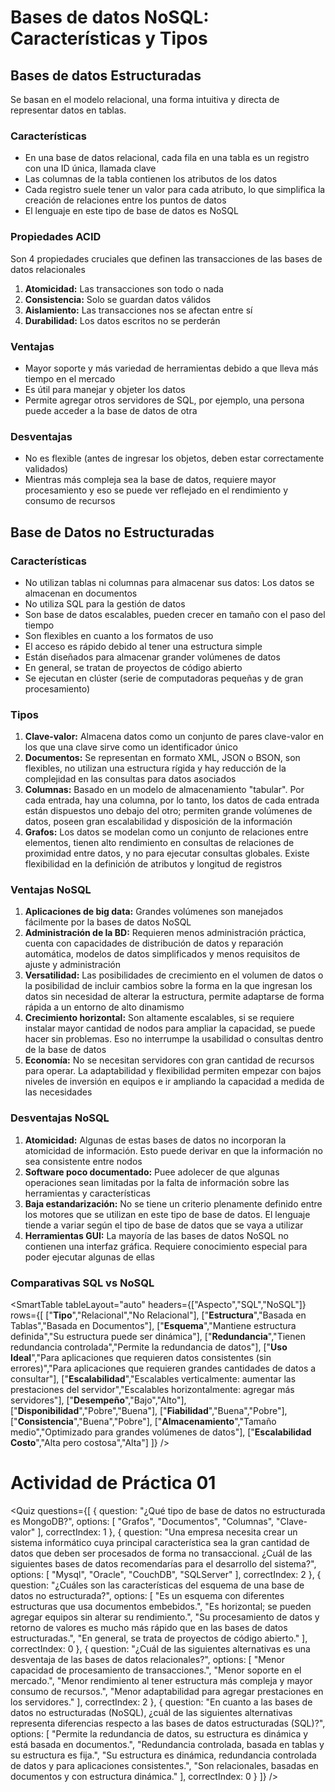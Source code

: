 # Bases de datos NoSQL: Características y Tipos

## Bases de datos Estructuradas

Se basan en el modelo relacional, una forma intuitiva y directa de representar datos en tablas.

### Características

- En una base de datos relacional, cada fila en una tabla es un registro con una ID única, llamada clave
- Las columnas de la tabla contienen los atributos de los datos
- Cada registro suele tener un valor para cada atributo, lo que simplifica la creación de relaciones entre los puntos de datos
- El lenguaje en este tipo de base de datos es NoSQL

### Propiedades ACID
Son 4 propiedades cruciales que definen las transacciones de las bases de datos relacionales

1. **Atomicidad:** Las transacciones son todo o nada
2. **Consistencia:** Solo se guardan datos válidos
3. **Aislamiento:** Las transacciones nos se afectan entre sí
4. **Durabilidad:** Los datos escritos no se perderán

### Ventajas

- Mayor soporte y más variedad de herramientas debido a que lleva más tiempo en el mercado
- Es útil para manejar y objeter los datos
- Permite agregar otros servidores de SQL, por ejemplo, una persona puede acceder a la base de datos de otra

### Desventajas

- No es flexible (antes de ingresar los objetos, deben estar correctamente validados)
- Mientras más compleja sea la base de datos, requiere mayor procesamiento y eso se puede ver reflejado en el rendimiento y consumo de recursos

## Base de Datos no Estructuradas

### Características

- No utilizan tablas ni columnas para almacenar sus datos: Los datos se almacenan en documentos
- No utiliza SQL para la gestión de datos
- Son base de datos escalables, pueden crecer en tamaño con el paso del tiempo
- Son flexibles en cuanto a los formatos de uso
- El acceso es rápido debido al tener una estructura simple
- Están diseñados para almacenar grander volúmenes de datos
- En general, se tratan de proyectos de código abierto
- Se ejecutan en clúster (serie de computadoras pequeñas y de gran procesamiento)

### Tipos
 
1. **Clave-valor:** Almacena datos como un conjunto de pares clave-valor en los que una clave sirve como un identificador único
2. **Documentos:** Se representan en formato XML, JSON o BSON, son flexibles, no utilizan una estructura rígida y hay reducción de la complejidad en las consultas para datos asociados
3. **Columnas:** Basado en un modelo de almacenamiento "tabular". Por cada entrada, hay una columna, por lo tanto, los datos de cada entrada están dispuestos uno debajo del otro; permiten grande volúmenes de datos, poseen gran escalabilidad y disposición de la información
4. **Grafos:** Los datos se modelan como un conjunto de relaciones entre elementos, tienen alto rendimiento en consultas de relaciones de proximidad entre datos, y no para ejecutar consultas globales. Existe flexibilidad en la definición de atributos y longitud de registros

### Ventajas NoSQL

1. **Aplicaciones de big data:** Grandes volúmenes son manejados fácilmente por la bases de datos NoSQL
2. **Administración de la BD:** Requieren menos administración práctica, cuenta con capacidades de distribución de datos y reparación automática, modelos de datos simplificados y menos requisitos de ajuste y administración
3. **Versatilidad:** Las posibilidades de crecimiento en el volumen de datos o la posibilidad de incluir cambios sobre la forma en la que ingresan los datos sin necesidad de alterar la estructura, permite adaptarse de forma rápida a un entorno de alto dinamismo
4. **Crecimiento horizontal:** Son altamente escalables, si se requiere instalar mayor cantidad de nodos para ampliar la capacidad, se puede hacer sin problemas. Eso no interrumpe la usabilidad o consultas dentro de la base de datos
5. **Economía:** No se necesitan servidores con gran cantidad de recursos para operar. La adaptabilidad y flexibilidad permiten empezar con bajos niveles de inversión en equipos e ir ampliando la capacidad a medida de las necesidades

### Desventajas NoSQL

1. **Atomicidad:** Algunas de estas bases de datos no incorporan la atomicidad de información. Esto puede derivar en que la información no sea consistente entre nodos
2. **Software poco documentado:** Puee adolecer de que algunas operaciones sean limitadas por la falta de información sobre las herramientas y características
3. **Baja estandarización:** No se tiene un criterio plenamente definido entre los motores que se utilizan en este tipo de base de datos. El lenguaje tiende a variar según el tipo de base de datos que se vaya a utilizar
4. **Herramientas GUI:** La mayoría de las bases de datos NoSQL no contienen una interfaz gráfica. Requiere conocimiento especial para poder ejecutar algunas de ellas

### Comparativas SQL vs NoSQL

<SmartTable
  tableLayout="auto"
  headers={["Aspecto","SQL","NoSQL"]}
  rows={[
    ["**Tipo**","Relacional","No Relacional"],
    ["**Estructura**","Basada en Tablas","Basada en Documentos"],
    ["**Esquema**","Mantiene estructura definida","Su estructura puede ser dinámica"],
    ["**Redundancia**","Tienen redundancia controlada","Permite la redundancia de datos"],
    ["**Uso Ideal**","Para aplicaciones que requieren datos consistentes (sin errores)","Para aplicaciones que requieren grandes cantidades de datos a consultar"],
    ["**Escalabilidad**","Escalables verticalmente: aumentar las prestaciones del servidor","Escalables horizontalmente: agregar más servidores"],
    ["**Desempeño**","Bajo","Alto"],
    ["**Disponibilidad**","Pobre","Buena"],
    ["**Fiabilidad**","Buena","Pobre"],
    ["**Consistencia**","Buena","Pobre"],
    ["**Almacenamiento**","Tamaño medio","Optimizado para grandes volúmenes de datos"],
    ["**Escalabilidad Costo**","Alta pero costosa","Alta"]
  ]}
/>

# Actividad de Práctica 01

<Quiz questions={[
  {
    question: "¿Qué tipo de base de datos no estructurada es MongoDB?",
    options: [
      "Grafos",
      "Documentos",
      "Columnas",
      "Clave-valor"
    ],
    correctIndex: 1
  },
  {
    question: "Una empresa necesita crear un sistema informático cuya principal característica sea la gran cantidad de datos que deben ser procesados de forma no transaccional. ¿Cuál de las siguientes bases de datos recomendarías para el desarrollo del sistema?",
    options: [
      "Mysql",
      "Oracle",
      "CouchDB",
      "SQLServer"
    ],
    correctIndex: 2
  },
  {
    question: "¿Cuáles son las características del esquema de una base de datos no estructurada?",
    options: [
      "Es un esquema con diferentes estructuras que usa documentos embebidos.",
      "Es horizontal; se pueden agregar equipos sin alterar su rendimiento.",
      "Su procesamiento de datos y retorno de valores es mucho más rápido que en las bases de datos estructuradas.",
      "En general, se trata de proyectos de código abierto."
    ],
    correctIndex: 0
  },
  {
    question: "¿Cuál de las siguientes alternativas es una desventaja de las bases de datos relacionales?",
    options: [
      "Menor capacidad de procesamiento de transacciones.",
      "Menor soporte en el mercado.",
      "Menor rendimiento al tener estructura más compleja y mayor consumo de recursos.",
      "Menor adaptabilidad para agregar prestaciones en los servidores."
    ],
    correctIndex: 2
  },
  {
    question: "En cuanto a las bases de datos no estructuradas (NoSQL), ¿cuál de las siguientes alternativas representa diferencias respecto a las bases de datos estructuradas (SQL)?",
    options: [
      "Permite la redundancia de datos, su estructura es dinámica y está basada en documentos.",
      "Redundancia controlada, basada en tablas y su estructura es fija.",
      "Su estructura es dinámica, redundancia controlada de datos y para aplicaciones consistentes.",
      "Son relacionales, basadas en documentos y con estructura dinámica."
    ],
    correctIndex: 0
  }
]} />